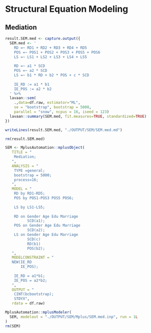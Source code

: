 # Structural Equation Modeling
## Mediation
```r
result.SEM.med <- capture.output({
  SEM.med <- '
    RD =~ RD1 + RD2 + RD3 + RD4 + RD5
    POS =~ POS1 + POS2 + POS3 + POS5 + POS6
    LS =~ LS1 + LS2 + LS3 + LS4 + LS5
    
    RD =~ a1 * SCD
    POS =~ a2 * SCD
    LS =~ b1 * RD + b2 * POS + c * SCD
  
    IE_RD := a1 * b1
    IE_POS := a2 * b2
  ' %>%
  lavaan::sem(
    .,data=df.raw, estimator="ML",
    se = "bootstrap", bootstrap = 5000,
    parallel = "snow", ncpus = 16, iseed = 123)
  lavaan::summary(SEM.med, fit.measures=TRUE, standardized=TRUE)
})

writeLines(result.SEM.med, "./OUTPUT/SEM/SEM.med.md")

rm(result.SEM.med)
```

```r
SEM <- MplusAutomation::mplusObject(
   TITLE = "
    Mediation;
   ",
   ANALYSIS = "
    TYPE =general;
    bootstrap = 5000;
    process=16;
   ",
   MODEL = "  
    RD by RD1-RD5;
    POS by POS1-POS3 POS5 POS6;
    
    LS by LS1-LS5;
   
    RD on Gender Age Edu Marriage
          SCD(a1);
    POS on Gender Age Edu Marriage
          SCD(a2);
    LS on Gender Age Edu Marriage
          SCD(c)
          RD(b1)
          POS(b2);
   ",
   MODELCONSTRAINT = "
   NEW(IE_RD 
       IE_POS);
   
    IE_RD = a1*b1;
    IE_POS = a2*b2;
   ",
   OUTPUT = "
    CINT(bcbootstrap);
    STDYX",
   rdata = df.raw)

MplusAutomation::mplusModeler(
  SEM, modelout = "./OUTPUT/SEM/Mplus/SEM.med.inp", run = 1L
)
rm(SEM)
```